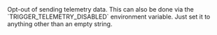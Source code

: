 <ParamField body="Skip telemetry" type="--skip-telemetry">
  Opt-out of sending telemetry data. This can also be done via the `TRIGGER_TELEMETRY_DISABLED` environment variable. Just set it to anything other than an empty string.
</ParamField>